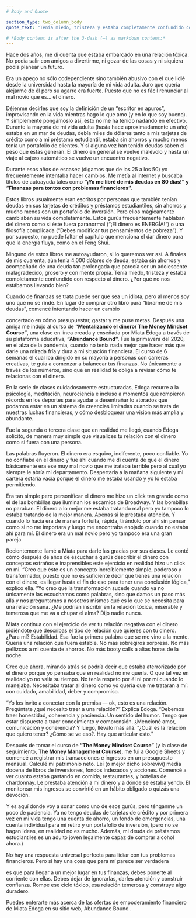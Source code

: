 ```yaml
---
# Body and Quote

section_type: two_column_body
quote_text: "Tenía miedo, tristeza y estaba completamente confundido con respecto al dinero. ¿Por qué no nos estábamos llevando bien?"

# *Body content is after the 3-dash (—) as markdown content:*
---
```

Hace dos años, me di cuenta que estaba embarcado en una relación tóxica. No podía salir con amigos a divertirme, ni gozar de las cosas y ni siquiera podía planear un futuro.

Era un apego no sólo codependiente sino también abusivo con el que lidié desde la universidad hasta la mayoría  de mi vida adulta. Juro que quería alejarme de él pero su agarre era fuerte. Puesto que no es fácil renunciar al mal novio que es… el dinero.

Déjenme decirles que soy la definición de un “escritor en apuros”, improvisando en la vida mientras hago lo que amo (y en lo que soy bueno). Y simplemente pongámoslo así, ésto no me ha tenido nadando en efectivo. Durante la mayoría de mi vida adulta (hasta hace aproximadamente un año) estaba en un mar de deudas, debía miles de dólares tanto a mis tarjetas de crédito como a mi préstamo estudiantil, estaba sin ahorros y mucho menos tenía un portafolio de clientes.  Y si alguna vez han tenido deudas saben el peso que éstas generan. El dinero en general se vuelve malévolo y hasta un viaje al cajero automático se vuelve un encuentro negativo.

Durante esos años de escasez (digamos que de los 25 a los 50) yo frecuentemente intentaba hacer cambios. Me metía al internet y buscaba títulos de autoayuda tales como **“¡Yo me libré de mis deudas en 80 días!” y “Finanzas para tontos con problemas financieros”.**

Estos libros usualmente eran escritos por personas que también tenían deudas en sus tarjetas de créditos y préstamos estudiantiles, sin ahorros y mucho menos con un portafolio de inversión. Pero ellos mágicamente cambiaban su vida completamente. Estos gurús frecuentemente hablaban del dinero como si éste fuera paranormal (“¡El dinero es ENERGÍA!”) o una filosofía complicada (“Debes modificar tus pensamientos de pobreza”). Y por supuesto, no puede faltar el capítulo que menciona el dar dinero para que la energía fluya, como en el Feng Shui.

Ninguno de estos libros me autoayudaron, si lo queremos ver así.
A finales de mis cuarenta, aún tenía 4,000 dólares de deuda, estaba sin ahorros y acompañado de una deuda tan prolongada que parecía ser un adolescente malagradecido, grosero y con mente propia.
Tenía miedo, tristeza y estaba completamente confundido con respecto al dinero. ¿Por qué no nos estábamos llevando bien?

Cuando de finanzas se trata puede ser que sea un idiota, pero al menos soy uno que no se rinde. En lugar de comprar otro libro para “librarme de mis deudas”, comencé intentando hacer un cambio

concertado en cómo presupuestar, gastar y me puse metas. Después una amiga me indujo al curso de **“Mentalizando el dinero/ The Money Mindset Course”**, una clase en línea creada y enseñada por Miata Edoga a través de su plataforma educativa, **“Abundance Bound”.** Fue la primavera del 2020, en el alza de la pandemia, cuando no tenía nada mejor que hacer más que darle una mirada fría y dura a mi situación financiera. El curso de 6 semanas el cual iba dirigido en su mayoría a personas con carreras creativas, te guía a comenzar a balancear tus finanzas. No únicamente a través de los números, sino que en realidad te obliga a revisar cómo te relacionas con el dinero.

En la serie de clases cuidadosamente estructuradas, Edoga recurre a la psicología, meditación, neurociencia e incluso a momentos que rompieron récords en los deportes para ayudar a desentrañar lo atorados que podamos estar en un sistema de creencias limitadas cuando se trata de nuestras luchas financieras, y cómo desbloquear una visión más amplía y abundante.

Fue la segunda o tercera clase que en realidad me llegó, cuando Edoga solicitó, de manera muy simple que visualices tu relación con el dinero como si fuera con una persona.

Las palabras fluyeron. El dinero era esquivo, indiferente, poco confiable. Yo no confiaba en el dinero y fue ahí cuando me di cuenta de que el dinero básicamente era ese muy mal novio que me trataba terrible pero al cual yo siempre le abría mi departamento. Despertaría a la mañana siguiente y mi cartera estaría vacía porque el dinero me estaba usando y yo lo estaba permitiendo.

Era tan simple pero personificar el dinero me hizo un click tan grande como el de las bombillas que iluminan los escarnios de Broadway. Y las bombillas no paraban. El dinero a lo mejor me estaba tratando mal pero yo tampoco lo estaba tratando de la mejor manera. Apenas si le prestaba atención. Y cuando lo hacía era de manera fortuita, rápida, tirándolo por ahí sin pensar como si no me importara y luego me encontraba enojado cuando no estaba ahí para mí. El dinero era un mal novio pero yo tampoco era una gran pareja.

Recientemente llamé a Miata para darle las gracias por sus clases. Le conté cómo después de años de escuchar a gurús describir el dinero con conceptos extraños e inaprensibles este ejercicio en realidad hizo un click en mi. “Creo que éste es un concepto increíblemente simple, poderoso y transformador, puesto que no es suficiente decir que tienes una relación con el dinero, es llegar hasta el fin de eso para tener una conclusión lógica,” explicó ella. “Yo creo que la transformación sucede cuando ya no únicamente las escuchamos como palabras, sino que
damos un paso más allá y nos preguntamos a nosotros mismos qué es lo que se necesita para una relación sana.
¿Me podrían inscribir en la relación tóxica, miserable y temerosa que me va a chupar el alma? Dijo nadie nunca.

Miata continua con el ejercicio de ver tu relación negativa con el dinero pidiéndote que describas el tipo de relación que quieres con tu dinero. ¿Para mí? Estabilidad. Esa fue la primera palabra que se me vino a la mente. Quería una relación que fuera estable. No más sobregiros sorpresa. No más pellizcos a mi cuenta de ahorros. No más booty calls a altas horas de la noche.

Creo que ahora, mirando atrás se podría decir que estaba aterrorizado por el dinero porque yo pensaba que en realidad no me quería. O que tal vez en realidad yo no valía su tiempo. No tenía respeto por él ni por mí cuando lo manejaba. Necesitaba tratar al dinero como yo quería que me trataran a mí: con cuidado, amabilidad, deber y compromiso.

“Yo los invito a conectar con la premisa — ok, esto es una relación. Pregúntate ¿qué necesito traer a una relación?” Explica Edoga. “Debemos traer honestidad, coherencia y paciencia. Un sentido del humor. Tengo que estar dispuesto a traer conocimiento y comprensión. ¿Mencioné amor, comunicación y coherencia? Y luego, llévalo más allá. “¿Cuál es la relación que quiero tener? ¿Cómo se ve eso?. Hay que articular esto.”

Después de tomar el curso de **“The Money Mindset Course”** (y la clase de seguimiento, **The Money Management Course**), me fui a Google Sheets y comencé a registrar mis transacciones e ingresos en un presupuesto mensual. Calculé mi patrimonio neto. Leí (o mejor dicho sobreviví) media docena de libros de inversiones, fondos indexados y acciones. Comencé a ver cuanto estaba gastando en comida, restaurantes, y botellas de chardonnay. Le prestaba atención a mi dinero y a dónde se estaba yendo. El monitorear mis ingresos se convirtió en un hábito obligado o quizás una devoción.

Y es aquí donde voy a sonar como uno de esos gurús, pero ténganme un poco de paciencia. Ya no tengo deudas de tarjetas de crédito y por primera vez en mi vida tengo una cuenta de ahorro, un fondo de emergencias, una cuenta individual para mi retiro y un portafolio de inversión, (pero no se hagan ideas, en realidad no es mucho. Además, mi deuda de préstamos estudiantiles es un adulto joven legalmente capaz de comprar alcohol ahora.)

No hay una respuesta universal perfecta para lidiar con tus problemas financieros. Pero si hay una cosa que para mí parece ser verdadera

es que para llegar a un mejor lugar en tus finanzas, debes ponerte al corriente con ellas. Debes dejar de ignorarlas, darles atención y construir confianza. Rompe ese ciclo tóxico, esa relación temerosa y construye algo duradero.

Puedes enterarte más acerca de las ofertas de empoderamiento financiero de Miata Edoga en su sitio web, Abundance Bound .